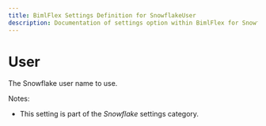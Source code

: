 ---
title: BimlFlex Settings Definition for SnowflakeUser
description: Documentation of settings option within BimlFlex for SnowflakeUser
---
<head>
  <meta name="varigenceProduct" content="BimlFlex"></meta>
  <meta name="varigenceArticleType" content="Reference"></meta>
</head>


# User

The Snowflake user name to use.

Notes:

* This setting is part of the *Snowflake* settings category.

